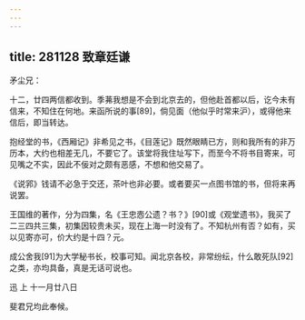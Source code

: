 ```yaml
---
---
---
```

title: 281128 致章廷谦
---




矛尘兄：

十二，廿四两信都收到。季茀我想是不会到北京去的，但他赴首都以后，讫今未有信来，不知住在何地。来函所说的事[89]，倘见面（他似乎时常来沪），或得他来信后，即当转达。

抱经堂的书，《西厢记》非希见之书，《目莲记》既然眼睛已方，则和我所有的非万历本，大约也相差无几，不要它了。该堂将我住址写下，而至今不将书目寄来，可见嘴之不实，因此不佞对之颇有恶感，不想和他交易了。

《说郛》钱请不必急于交还，茶叶也非必要。或者要买一点图书馆的书，但将来再说罢。

王国维的著作，分为四集，名《王忠悫公遗？书？》[90]或《观堂遗书》，我买了二三四共三集，初集因较贵未买，现在上海一时没有了。不知杭州有否？如有，买以见寄亦可，价大约是十四？元。

成公舍我[91]为大学秘书长，校事可知。闻北京各校，非常纷纭，什么敢死队[92]之类，亦均具备，真是无话可说也。

迅 上 十一月廿八日

斐君兄均此奉候。